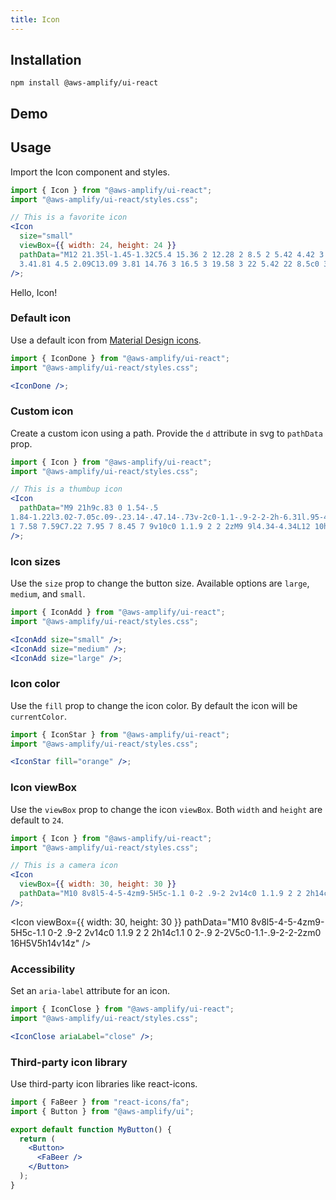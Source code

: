 ```yaml
---
title: Icon
---
```


## Installation

```
npm install @aws-amplify/ui-react
```

## Demo

<IconDemo />

## Usage

Import the Icon component and styles.

```jsx
import { Icon } from "@aws-amplify/ui-react";
import "@aws-amplify/ui-react/styles.css";

// This is a favorite icon
<Icon
  size="small"
  viewBox={{ width: 24, height: 24 }}
  pathData="M12 21.35l-1.45-1.32C5.4 15.36 2 12.28 2 8.5 2 5.42 4.42 3 7.5 3c1.74 0 
  3.41.81 4.5 2.09C13.09 3.81 14.76 3 16.5 3 19.58 3 22 5.42 22 8.5c0 3.78-3.4 6.86-8.55 11.54L12 21.35z"
/>;
```

<div class="flex flex-wrap gap-2">
  <span>Hello, Icon!</span>
  <Icon
    size="small"
    viewBox={{ width: 24, height: 24 }}
    pathData="M12 21.35l-1.45-1.32C5.4 15.36 2 12.28 2 8.5 2 5.42 4.42 3 7.5 3c1.74 0 
  3.41.81 4.5 2.09C13.09 3.81 14.76 3 16.5 3 19.58 3 22 5.42 22 8.5c0 3.78-3.4 6.86-8.55 11.54L12 21.35z"
  />
</div>

### Default icon

Use a default icon from [Material Design icons](http://google.github.io/material-design-icons/).

```jsx
import { IconDone } from "@aws-amplify/ui-react";
import "@aws-amplify/ui-react/styles.css";

<IconDone />;
```

<IconDone />

### Custom icon

Create a custom icon using a path. Provide the `d` attribute in svg to `pathData` prop.

```jsx
import { Icon } from "@aws-amplify/ui-react";
import "@aws-amplify/ui-react/styles.css";

// This is a thumbup icon
<Icon
  pathData="M9 21h9c.83 0 1.54-.5 
1.84-1.22l3.02-7.05c.09-.23.14-.47.14-.73v-2c0-1.1-.9-2-2-2h-6.31l.95-4.57.03-.32c0-.41-.17-.79-.44-1.06L14.17 
1 7.58 7.59C7.22 7.95 7 8.45 7 9v10c0 1.1.9 2 2 2zM9 9l4.34-4.34L12 10h9v2l-3 7H9V9zM1 9h4v12H1z"
/>;
```

<Icon
  pathData="M9 21h9c.83 0 1.54-.5 
1.84-1.22l3.02-7.05c.09-.23.14-.47.14-.73v-2c0-1.1-.9-2-2-2h-6.31l.95-4.57.03-.32c0-.41-.17-.79-.44-1.06L14.17 
1 7.58 7.59C7.22 7.95 7 8.45 7 9v10c0 1.1.9 2 2 2zM9 9l4.34-4.34L12 10h9v2l-3 7H9V9zM1 9h4v12H1z"
/>

### Icon sizes

Use the `size` prop to change the button size. Available options are `large`, `medium`, and `small`.

```jsx
import { IconAdd } from "@aws-amplify/ui-react";
import "@aws-amplify/ui-react/styles.css";

<IconAdd size="small" />;
<IconAdd size="medium" />;
<IconAdd size="large" />;
```

<IconAdd size="small" />
<IconAdd size="medium" />
<IconAdd size="large" />

### Icon color

Use the `fill` prop to change the icon color. By default the icon will be `currentColor`.

```jsx
import { IconStar } from "@aws-amplify/ui-react";
import "@aws-amplify/ui-react/styles.css";

<IconStar fill="orange" />;
```

<IconStar fill="orange" />

### Icon viewBox

Use the `viewBox` prop to change the icon `viewBox`. Both `width` and `height` are default to `24`.

```jsx
import { Icon } from "@aws-amplify/ui-react";
import "@aws-amplify/ui-react/styles.css";

// This is a camera icon
<Icon
  viewBox={{ width: 30, height: 30 }}
  pathData="M10 8v8l5-4-5-4zm9-5H5c-1.1 0-2 .9-2 2v14c0 1.1.9 2 2 2h14c1.1 0 2-.9 2-2V5c0-1.1-.9-2-2-2zm0 16H5V5h14v14z"
/>;
```

<Icon
  viewBox={{ width: 30, height: 30 }}
  pathData="M10 8v8l5-4-5-4zm9-5H5c-1.1 0-2 .9-2 2v14c0 1.1.9 2 2 2h14c1.1 0 2-.9 2-2V5c0-1.1-.9-2-2-2zm0 16H5V5h14v14z"
/>

### Accessibility

Set an `aria-label` attribute for an icon.

```jsx
import { IconClose } from "@aws-amplify/ui-react";
import "@aws-amplify/ui-react/styles.css";

<IconClose ariaLabel="close" />;
```

<IconClose ariaLabel="close" />

### Third-party icon library

Use third-party icon libraries like react-icons.

```jsx
import { FaBeer } from "react-icons/fa";
import { Button } from "@aws-amplify/ui";

export default function MyButton() {
  return (
    <Button>
      <FaBeer />
    </Button>
  );
}
```
